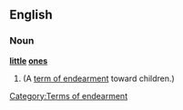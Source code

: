 ==English==

===Noun===
'''[[little]] [[ones]]'''

# {{plural of|[[little one]]}} (A [[term of endearment]] toward children.)

[[Category:Terms of endearment]]
